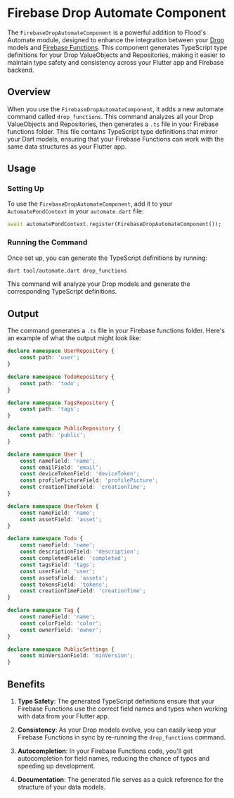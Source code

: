 # Firebase Drop Automate Component

The `FirebaseDropAutomateComponent` is a powerful addition to Flood's Automate module, designed to enhance the integration between your [Drop](/drop) models and [Firebase Functions](https://firebase.google.com/docs/functions). This component generates TypeScript type definitions for your Drop ValueObjects and Repositories, making it easier to maintain type safety and consistency across your Flutter app and Firebase backend.

## Overview

When you use the `FirebaseDropAutomateComponent`, it adds a new automate command called `drop_functions`. This command analyzes all your Drop ValueObjects and Repositories, then generates a `.ts` file in your Firebase functions folder. This file contains TypeScript type definitions that mirror your Dart models, ensuring that your Firebase Functions can work with the same data structures as your Flutter app.

## Usage

### Setting Up

To use the `FirebaseDropAutomateComponent`, add it to your `AutomatePondContext` in your `automate.dart` file:

```dart filename="example_core/tool/automate.dart"
await automatePondContext.register(FirebaseDropAutomateComponent());
```

### Running the Command

Once set up, you can generate the TypeScript definitions by running:

```bash
dart tool/automate.dart drop_functions
```

This command will analyze your Drop models and generate the corresponding TypeScript definitions.

## Output

The command generates a `.ts` file in your Firebase functions folder. Here's an example of what the output might look like:

```typescript
declare namespace UserRepository {
    const path: 'user';
}

declare namespace TodoRepository {
    const path: 'todo';
}

declare namespace TagsRepository {
    const path: 'tags';
}

declare namespace PublicRepository {
    const path: 'public';
}

declare namespace User {
    const nameField: 'name';
    const emailField: 'email';
    const deviceTokenField: 'deviceToken';
    const profilePictureField: 'profilePicture';
    const creationTimeField: 'creationTime';
}

declare namespace UserToken {
    const nameField: 'name';
    const assetField: 'asset';
}

declare namespace Todo {
    const nameField: 'name';
    const descriptionField: 'description';
    const completedField: 'completed';
    const tagsField: 'tags';
    const userField: 'user';
    const assetsField: 'assets';
    const tokensField: 'tokens';
    const creationTimeField: 'creationTime';
}

declare namespace Tag {
    const nameField: 'name';
    const colorField: 'color';
    const ownerField: 'owner';
}

declare namespace PublicSettings {
    const minVersionField: 'minVersion';
}
```

## Benefits

1. **Type Safety**: The generated TypeScript definitions ensure that your Firebase Functions use the correct field names and types when working with data from your Flutter app.

2. **Consistency**: As your Drop models evolve, you can easily keep your Firebase Functions in sync by re-running the `drop_functions` command.

3. **Autocompletion**: In your Firebase Functions code, you'll get autocompletion for field names, reducing the chance of typos and speeding up development.

4. **Documentation**: The generated file serves as a quick reference for the structure of your data models.
